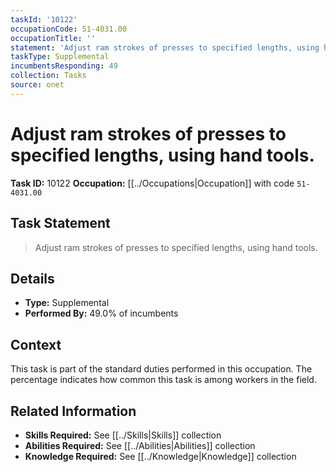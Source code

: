 ```yaml
---
taskId: '10122'
occupationCode: 51-4031.00
occupationTitle: ''
statement: 'Adjust ram strokes of presses to specified lengths, using hand tools.'
taskType: Supplemental
incumbentsResponding: 49
collection: Tasks
source: onet
---
```

# Adjust ram strokes of presses to specified lengths, using hand tools.

**Task ID:** 10122
**Occupation:** [[../Occupations|Occupation]] with code `51-4031.00`

## Task Statement

> Adjust ram strokes of presses to specified lengths, using hand tools.

## Details

- **Type:** Supplemental
- **Performed By:** 49.0% of incumbents

## Context

This task is part of the standard duties performed in this occupation. The percentage indicates how common this task is among workers in the field.

## Related Information

- **Skills Required:** See [[../Skills|Skills]] collection
- **Abilities Required:** See [[../Abilities|Abilities]] collection
- **Knowledge Required:** See [[../Knowledge|Knowledge]] collection
